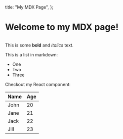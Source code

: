 
  title: "My MDX Page",
};

# Welcome to my MDX page!

<img src={img1.src} alt="" />

This is some **bold** and _italics_ text.

This is a list in markdown:

- One
- Two
- Three

Checkout my React component:

| Name | Age |
| ---- | --- |
| John | 20  |
| Jane | 21  |
| Jack | 22  |
| Jill | 23  |

